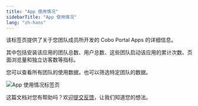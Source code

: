 ```yaml
---
title: "App 使用情况"
sidebarTitle: "App 使用情况"
lang: "zh-hans"
---
```


该标签页提供了关于您团队成员所开发的 Cobo Portal Apps 的详细信息。

其中包括安装该应用的团队总数、用户总数、这些团队启动该应用的累计次数、页面浏览量和独立访客数等指标。

您可以查看所有团队的使用数据，也可以筛选特定团队的数据。

<img src="/cn/images/developer-console/app_usage.png" className="screenshot_full_screen" alt="App 使用情况标签页" />

<Tip>这篇文档对您有帮助吗？欢迎[提交反馈](https://forms.zohopublic.com/cobo/form/DocumentFeedbackForm/formperma/QvLOhxJv1_JMsJ-1dleZ8Itb_7rzN-LtgvsDdxosoVI?referrername=manuals)，让我们知道您的想法。</Tip>